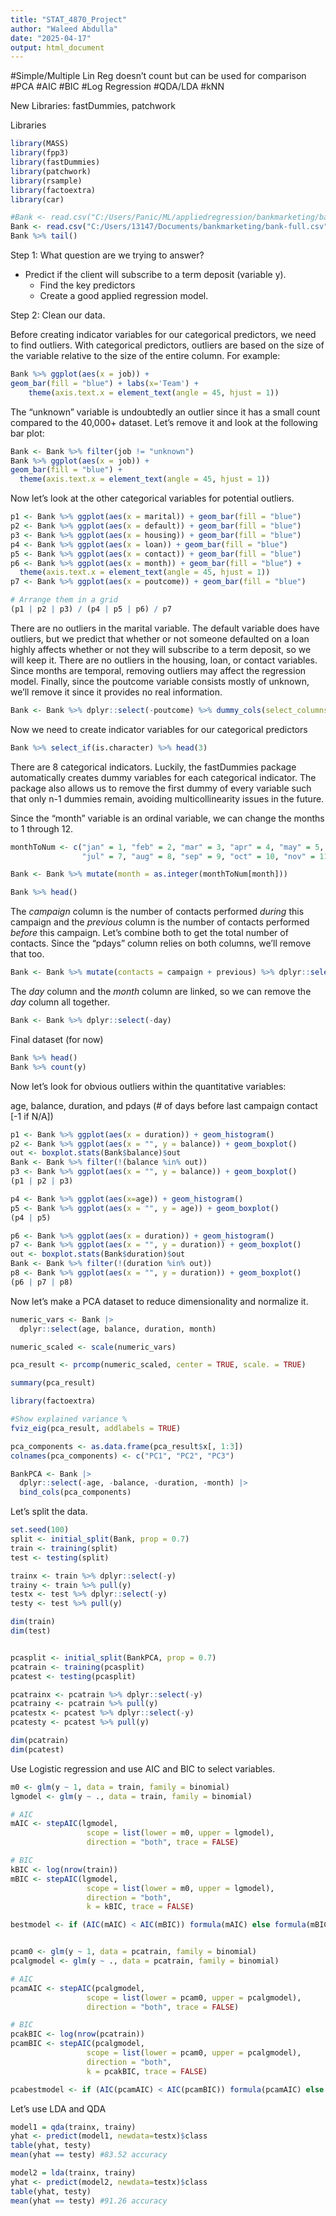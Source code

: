 ---
title: "STAT_4870_Project"
author: "Waleed Abdulla"
date: "2025-04-17"
output: html_document
---

#Simple/Multiple Lin Reg doesn't count but can be used for comparison
#PCA
#AIC
#BIC
#Log Regression
#QDA/LDA
#kNN

New Libraries: fastDummies, patchwork

Libraries
```{r, include=FALSE}
library(MASS)
library(fpp3)
library(fastDummies)
library(patchwork)
library(rsample)
library(factoextra)
library(car)
```


```{r}
#Bank <- read.csv("C:/Users/Panic/ML/appliedregression/bankmarketing/bank-full.csv", sep = ";")
Bank <- read.csv("C:/Users/13147/Documents/bankmarketing/bank-full.csv", sep = ";")
Bank %>% tail()
```

Step 1: What question are we trying to answer?

 - Predict if the client will subscribe to a term deposit (variable y).
    - Find the key predictors 
    - Create a good applied regression model.
 
 
Step 2: Clean our data.

Before creating indicator variables for our categorical predictors, we need to find outliers. With categorical predictors, outliers are based on the size of the variable relative to the size of the entire column. For example:
  
```{r}
Bank %>% ggplot(aes(x = job)) +
geom_bar(fill = "blue") + labs(x='Team') +
    theme(axis.text.x = element_text(angle = 45, hjust = 1))
```

The "unknown" variable is undoubtedly an outlier since it has a small count compared to the 40,000+ dataset. Let's remove it and look at the following bar plot:

```{r}
Bank <- Bank %>% filter(job != "unknown")
Bank %>% ggplot(aes(x = job)) +
geom_bar(fill = "blue") + 
  theme(axis.text.x = element_text(angle = 45, hjust = 1))
```

Now let's look at the other categorical variables for potential outliers.

```{r}
p1 <- Bank %>% ggplot(aes(x = marital)) + geom_bar(fill = "blue")
p2 <- Bank %>% ggplot(aes(x = default)) + geom_bar(fill = "blue")
p3 <- Bank %>% ggplot(aes(x = housing)) + geom_bar(fill = "blue")
p4 <- Bank %>% ggplot(aes(x = loan)) + geom_bar(fill = "blue")
p5 <- Bank %>% ggplot(aes(x = contact)) + geom_bar(fill = "blue")
p6 <- Bank %>% ggplot(aes(x = month)) + geom_bar(fill = "blue") + 
  theme(axis.text.x = element_text(angle = 45, hjust = 1))
p7 <- Bank %>% ggplot(aes(x = poutcome)) + geom_bar(fill = "blue")

# Arrange them in a grid
(p1 | p2 | p3) / (p4 | p5 | p6) / p7

```

There are no outliers in the marital variable. The default variable does have outliers, but we predict that whether or not someone defaulted on a loan highly affects whether or not they will subscribe to a term deposit, so we will keep it. There are no outliers in the housing, loan, or contact variables. Since months are temporal, removing outliers may affect the regression model. Finally, since the poutcome variable consists mostly of unknown, we'll remove it since it provides no real information.

```{r}
Bank <- Bank %>% dplyr::select(-poutcome) %>% dummy_cols(select_columns = "y", remove_first_dummy = TRUE) %>% select(-y) %>% rename(y = y_yes)
```

Now we need to create indicator variables for our categorical predictors
  
```{r}
Bank %>% select_if(is.character) %>% head(3)
```
There are 8 categorical indicators. Luckily, the fastDummies package automatically creates dummy variables for each categorical indicator. The package also allows us to remove the first dummy of every variable such that only n-1 dummies remain, avoiding multicollinearity issues in the future.


Since the "month" variable is an ordinal variable, we can change the months to 1 through 12.

```{r}
monthToNum <- c("jan" = 1, "feb" = 2, "mar" = 3, "apr" = 4, "may" = 5, "jun" = 6,
                "jul" = 7, "aug" = 8, "sep" = 9, "oct" = 10, "nov" = 11, "dec" = 12)

Bank <- Bank %>% mutate(month = as.integer(monthToNum[month]))

Bank %>% head()
```


The *campaign* column is the number of contacts performed *during* this campaign and the *previous* column is the number of contacts performed *before* this campaign. Let's combine both to get the total number of contacts. Since the "pdays" column relies on both columns, we'll remove that too.

```{r}
Bank <- Bank %>% mutate(contacts = campaign + previous) %>% dplyr::select(-c("previous", "pdays"))
```

The *day* column and the *month* column are linked, so we can remove the *day* column all together. 

```{r}
Bank <- Bank %>% dplyr::select(-day)
```

Final dataset (for now)
```{r}
Bank %>% head()
Bank %>% count(y)
```

Now let's look for obvious outliers within the quantitative variables:

age, balance, duration, and pdays (# of days before last campaign contact [-1 if N/A])

```{r}
p1 <- Bank %>% ggplot(aes(x = duration)) + geom_histogram()
p2 <- Bank %>% ggplot(aes(x = "", y = balance)) + geom_boxplot()
out <- boxplot.stats(Bank$balance)$out
Bank <- Bank %>% filter(!(balance %in% out))
p3 <- Bank %>% ggplot(aes(x = "", y = balance)) + geom_boxplot()
(p1 | p2 | p3)

p4 <- Bank %>% ggplot(aes(x=age)) + geom_histogram()
p5 <- Bank %>% ggplot(aes(x = "", y = age)) + geom_boxplot()
(p4 | p5)

p6 <- Bank %>% ggplot(aes(x = duration)) + geom_histogram()
p7 <- Bank %>% ggplot(aes(x = "", y = duration)) + geom_boxplot()
out <- boxplot.stats(Bank$duration)$out
Bank <- Bank %>% filter(!(duration %in% out))
p8 <- Bank %>% ggplot(aes(x = "", y = duration)) + geom_boxplot()
(p6 | p7 | p8)
```

Now let's make a PCA dataset to reduce dimensionality and normalize it.

```{r}
numeric_vars <- Bank |>
  dplyr::select(age, balance, duration, month)

numeric_scaled <- scale(numeric_vars)

pca_result <- prcomp(numeric_scaled, center = TRUE, scale. = TRUE)

summary(pca_result)

library(factoextra)

#Show explained variance %
fviz_eig(pca_result, addlabels = TRUE)

pca_components <- as.data.frame(pca_result$x[, 1:3])
colnames(pca_components) <- c("PC1", "PC2", "PC3")

BankPCA <- Bank |>
  dplyr::select(-age, -balance, -duration, -month) |>
  bind_cols(pca_components)
```


Let's split the data. 

```{r}
set.seed(100)
split <- initial_split(Bank, prop = 0.7)
train <- training(split)
test <- testing(split)

trainx <- train %>% dplyr::select(-y)
trainy <- train %>% pull(y)
testx <- test %>% dplyr::select(-y)
testy <- test %>% pull(y)

dim(train)
dim(test)


pcasplit <- initial_split(BankPCA, prop = 0.7)
pcatrain <- training(pcasplit)
pcatest <- testing(pcasplit)

pcatrainx <- pcatrain %>% dplyr::select(-y)
pcatrainy <- pcatrain %>% pull(y)
pcatestx <- pcatest %>% dplyr::select(-y)
pcatesty <- pcatest %>% pull(y)

dim(pcatrain)
dim(pcatest)
```

Use Logistic regression and use AIC and BIC to select variables.

```{r, cache=TRUE}

m0 <- glm(y ~ 1, data = train, family = binomial)
lgmodel <- glm(y ~ ., data = train, family = binomial)

# AIC
mAIC <- stepAIC(lgmodel,
                 scope = list(lower = m0, upper = lgmodel),
                 direction = "both", trace = FALSE)

# BIC
kBIC <- log(nrow(train))
mBIC <- stepAIC(lgmodel,
                 scope = list(lower = m0, upper = lgmodel),
                 direction = "both",
                 k = kBIC, trace = FALSE)

bestmodel <- if (AIC(mAIC) < AIC(mBIC)) formula(mAIC) else formula(mBIC)


pcam0 <- glm(y ~ 1, data = pcatrain, family = binomial)
pcalgmodel <- glm(y ~ ., data = pcatrain, family = binomial)

# AIC
pcamAIC <- stepAIC(pcalgmodel,
                 scope = list(lower = pcam0, upper = pcalgmodel),
                 direction = "both", trace = FALSE)

# BIC
pcakBIC <- log(nrow(pcatrain))
pcamBIC <- stepAIC(pcalgmodel,
                 scope = list(lower = pcam0, upper = pcalgmodel),
                 direction = "both",
                 k = pcakBIC, trace = FALSE)

pcabestmodel <- if (AIC(pcamAIC) < AIC(pcamBIC)) formula(pcamAIC) else formula(pcamBIC)
```

Let's use LDA and QDA

```{r}
model1 = qda(trainx, trainy)
yhat <- predict(model1, newdata=testx)$class
table(yhat, testy)
mean(yhat == testy) #83.52 accuracy

model2 = lda(trainx, trainy)
yhat <- predict(model2, newdata=testx)$class
table(yhat, testy)
mean(yhat == testy) #91.26 accuracy
```
